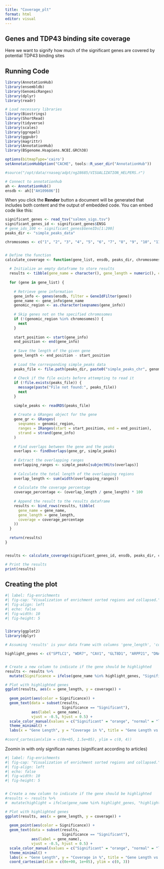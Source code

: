 ```yaml
---
title: "Coverage_plt"
format: html
editor: visual
---
```


## Genes and TDP43 binding site coverage

Here we want to signify how much of the significant genes are covered by potential TDP43 binding sites

## Running Code

```r

library(AnnotationHub)
library(ensembldb)
library(GenomicRanges)
library(dplyr)
library(readr)

# Load necessary libraries
library(Biostrings)
library(ShortRead)
library(tidyverse)
library(scales)
library(ggrepel)
library(ggpubr)
library(magrittr)
library(AnnotationHub)
library(BSgenome.Hsapiens.NCBI.GRCh38)

options(bitmapType='cairo')
setAnnotationHubOption("CACHE", tools::R_user_dir("AnnotationHub"))

#source("/opt/data/rnaseq/adpt/ng28685/VISUALIZATION_HELPERS.r")

# Connect to annotationhub
ah <- AnnotationHub()
ensdb <- ah[["AH109606"]]

```

When you click the **Render** button a document will be generated that includes both content and the output of embedded code. You can embed code like this:

```r

significant_genes <- read_tsv("salmon_sigs.tsv")
significant_genes_id <- significant_genes$ENSG
# gene_ids_100 <- significant_genes$GeneIDs[1:200]
peaks_dir <- "simple_peaks_data"

chromosomes <- c("1", "2", "3", "4", "5", "6", "7", "8", "9", "10", "11", "12", "13", "14", "15", "16", "17", "18", "19", "20", "21", "22", "X", "Y")


# Define the function
calculate_coverage <- function(gene_list, ensdb, peaks_dir, chromosomes, output_file) {
  
  # Initialize an empty dataframe to store results
  results <- tibble(gene_name = character(), gene_length = numeric(), coverage = numeric())
  
  for (gene in gene_list) {
    
    # Retrieve gene information
    gene_info <- genes(ensdb, filter = GeneIdFilter(gene))
    gene_name <- gene_info$gene_name
    genomic_region <- as.character(seqnames(gene_info))
    
    # Skip genes not on the specified chromosomes
    if (!(genomic_region %in% chromosomes)) {
      next
    }
    
    start_position <- start(gene_info)
    end_position <- end(gene_info)
    
    # Save the length of the given gene
    gene_length <- end_position - start_position
    
    # Load the corresponding simple_peaks data
    peaks_file <- file.path(peaks_dir, paste0("simple_peaks_chr", genomic_region, ".rds"))
    
    # Check if the file exists before attempting to read it
    if (!file.exists(peaks_file)) {
      message(paste("File not found:", peaks_file))
      next
    }
    
    simple_peaks <- readRDS(peaks_file)
    
    # Create a GRanges object for the gene
    gene_gr <- GRanges(
      seqnames = genomic_region,
      ranges = IRanges(start = start_position, end = end_position),
      strand = strand(gene_info)
    )
    
    # Find overlaps between the gene and the peaks
    overlaps <- findOverlaps(gene_gr, simple_peaks)
    
    # Extract the overlapping ranges
    overlapping_ranges <- simple_peaks[subjectHits(overlaps)]
    
    # Calculate the total length of the overlapping regions
    overlap_length <- sum(width(overlapping_ranges))
    
    # Calculate the coverage percentage
    coverage_percentage <- (overlap_length / gene_length) * 100
    
    # Append the result to the results dataframe
    results <- bind_rows(results, tibble(
      gene_name = gene_name,
      gene_length = gene_length,
      coverage = coverage_percentage
    ))
  }
  
  return(results)
}


results <- calculate_coverage(significant_genes_id, ensdb, peaks_dir, chromosomes, output_file)

# Print the results
print(results)
```

## Creating the plot

```r
#| label: fig-enrichments
#| fig-cap: "Visualization of enrichment sorted regions and collapsed."
#| fig-align: left
#| echo: false
#| fig-width: 10
#| fig-height: 5


library(ggplot2)
library(dplyr)

# Assuming 'results' is your data frame with columns 'gene_length', 'coverage', and 'gene_name'

highlight_genes <- c("SPTLC1", "WDR7", "CAV1", "GLT8D1", "ARPP21", "DNAJC7", "KIF5A", "TIA1", "ANXA11", "CCNF", "NEK1", "C21ORF2", "TBK1", "CHCHD10", "MATR3", "TUBA4A", "ERBB4", "HNRNPA2B1", "HNRNPA1", "ATXN1", "EPHA4", "PFN1", "C9ORF72", "SQSTM1", "UBQLN2", "SIGMAR1", "ATXN2", "OPTN", "SPG11", "VCP", "ANG", "FIG4", "UNC13A", "ELP3", "FUS", "TARDBP", "CHMP2B", "HFE", "VAPB", "DCTN1", "ALS2", "SETX", "NEFH", "SOD1", "STMN2", "HDGFL2", "SOD1", "C21ORF2")


# Create a new column to indicate if the gene should be highlighted
results <- results %>%
  mutate(Significance = ifelse(gene_name %in% highlight_genes, "Significant", "normal"))

# Plot with highlighted genes
ggplot(results, aes(x = gene_length, y = coverage)) +
  
  geom_point(aes(color = Significance)) +
  geom_text(data = subset(results, 
                          Significance == "Significant"), 
            aes(label = gene_name), 
            vjust = -0.5, hjust = 0.5) +
  scale_color_manual(values = c("Significant" = "orange", "normal" = "lightblue")) +
  theme_minimal() +
  labs(x = "Gene Length", y = "Coverage in %", title = "Gene Length vs Coverage") 
  
#coord_cartesian(xlim = c(0e+05, 1.5e+05), ylim = c(0, 4))

```

Zoomin in with only significan names (significant according to articles)

```r
#| label: fig-enrichments
#| fig-cap: "Visualization of enrichment sorted regions and collapsed."
#| fig-align: left
#| echo: false
#| fig-width: 10
#| fig-height: 5


# Create a new column to indicate if the gene should be highlighted
#results <- results %>%
#  mutate(highlight = ifelse(gene_name %in% highlight_genes, "highlight", "normal"))

# Plot with highlighted genes
ggplot(results, aes(x = gene_length, y = coverage)) +
  
  geom_point(aes(color = Significance)) +
  geom_text(data = subset(results, 
                          Significance == "Significant"), 
            aes(label = gene_name), 
            vjust = -0.5, hjust = 0.5) +
  scale_color_manual(values = c("Significant" = "orange", "normal" = "lightblue")) +
  theme_minimal() +
  labs(x = "Gene Length", y = "Coverage in %", title = "Gene Length vs Coverage") +
  coord_cartesian(xlim = c(0e+00, 1e+05), ylim = c(0, 3))
```
